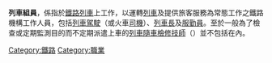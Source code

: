{{Expand language|1=de|time=2022-02-10T15:05:40+00:00}}
'''列車組員'''，係指於[[鐵路列車|鐵路列車]]上工作，以運轉[[列車|列車]]及提供旅客服務為常態工作之鐵路機構工作人員，包括[[列車駕駛|列車駕駛]]（或火車[[司機|司機]]）、[[列車長|列車長]]及[[服勤員|服勤員]]。至於一般為了檢查或定期監測目的而不定期派遣上車的[[列車隨車檢修技師|列車隨車檢修技師]]（{{lang-en|Train Rider}}）並不包括在內。
{{Job-stub}}
[[Category:鐵路|Category:鐵路]]
[[Category:職業|Category:職業]]